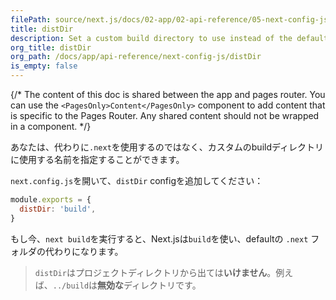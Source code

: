 ```yaml
---
filePath: source/next.js/docs/02-app/02-api-reference/05-next-config-js/distDir.mdx
title: distDir
description: Set a custom build directory to use instead of the default .next directory.
org_title: distDir
org_path: /docs/app/api-reference/next-config-js/distDir
is_empty: false
---
```


{/* The content of this doc is shared between the app and pages router. You can use the `<PagesOnly>Content</PagesOnly>` component to add content that is specific to the Pages Router. Any shared content should not be wrapped in a component. */}

あなたは、代わりに`.next`を使用するのではなく、カスタムのbuildディレクトリに使用する名前を指定することができます。

`next.config.js`を開いて、`distDir` configを追加してください：

```js:next.config.js
module.exports = {
  distDir: 'build',
}
```

もし今、`next build`を実行すると、Next.jsは`build`を使い、defaultの `.next` フォルダの代わりになります。

> `distDir`はプロジェクトディレクトリから出ては**いけません**。例えば、`../build`は**無効な**ディレクトリです。
